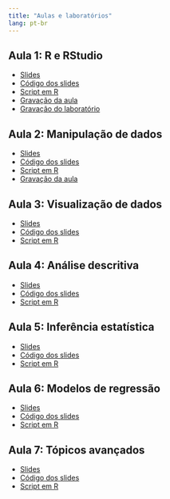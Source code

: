 ```yaml
---
title: "Aulas e laboratórios"
lang: pt-br
---
```


## Aula 1: R e RStudio

* [Slides](slides/1_r_e_rstudio/slides_r_e_rstudio.html)
* [Código dos slides](https://raw.githubusercontent.com/brunomontezano/r-workshop/main/slides/1_r_rstudio/slides_r_e_rstudio.qmd)
* [Script em R](https://raw.githubusercontent.com/brunomontezano/r-workshop/main/slides/1_r_e_rstudio/script_r_e_rstudio.R)
* [Gravação da aula](https://youtu.be/MhysI-QdtZY)
* [Gravação do laboratório](https://youtu.be/DhosKMrXevY)
  
## Aula 2: Manipulação de dados

* [Slides](slides/2_manipulacao/slides_manipulacao.html)
* [Código dos slides](https://raw.githubusercontent.com/brunomontezano/r-workshop/main/slides/2_manipulacao/slides_manipulacao.qmd)
* [Script em R](https://raw.githubusercontent.com/brunomontezano/r-workshop/main/slides/2_manipulacao/script_manipulacao.R)
* [Gravação da aula](https://youtu.be/EpWgpzLWxJ8)
  
## Aula 3: Visualização de dados
  
* [Slides](slides/3_visualizacao/slides_visualizacao.html)
* [Código dos slides](https://raw.githubusercontent.com/brunomontezano/r-workshop/main/slides/3_visualizacao/slides_visualizacao.qmd)
* [Script em R](https://raw.githubusercontent.com/brunomontezano/r-workshop/main/slides/3_visualizacao/script_visualizacao.R)
  
## Aula 4: Análise descritiva
  
* [Slides](slides/4_descritiva/slides_descritiva.html)
* [Código dos slides](https://raw.githubusercontent.com/brunomontezano/r-workshop/main/slides/4_descritiva/slides_descritiva.qmd)
* [Script em R](https://raw.githubusercontent.com/brunomontezano/r-workshop/main/slides/4_descritiva/script_descritiva.R)
  
## Aula 5: Inferência estatística
  
* [Slides](slides/5_inferencia/slides_inferencia.html)
* [Código dos slides](https://raw.githubusercontent.com/brunomontezano/r-workshop/main/slides/5_inferencia/slides_inferencia.qmd)
* [Script em R](https://raw.githubusercontent.com/brunomontezano/r-workshop/main/slides/5_inferencia/script_inferencia.R)
  
## Aula 6: Modelos de regressão
  
* [Slides](slides/6_regressao/slides_regressao.html)
* [Código dos slides](https://raw.githubusercontent.com/brunomontezano/r-workshop/main/slides/6_regressao/slides_regressao.qmd)
* [Script em R](https://raw.githubusercontent.com/brunomontezano/r-workshop/main/slides/6_regressao/script_regressao.R)
  
## Aula 7: Tópicos avançados
  
* [Slides](slides/7_topicos_avancados/slides_topicos_avancados.html)
* [Código dos slides](https://raw.githubusercontent.com/brunomontezano/r-workshop/main/slides/7_topicos_avancados/slides_topicos_avancados.qmd)
* [Script em R](https://raw.githubusercontent.com/brunomontezano/r-workshop/main/slides/7_topicos_avancados/script_topicos_avancados.R)